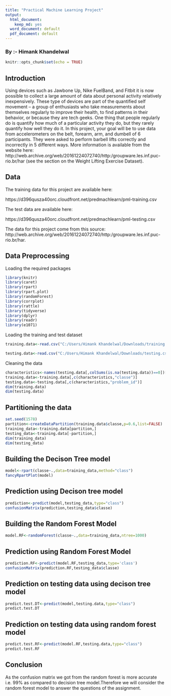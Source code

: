 ```yaml
---
title: "Practical Machine Learning Project"
output:
  html_document:
    keep_md: yes
  word_document: default
  pdf_document: default
---
```


### By :- Himank Khandelwal

```r
knitr::opts_chunk$set(echo = TRUE)
```

## Introduction 
Using devices such as Jawbone Up, Nike FuelBand, and Fitbit it is now possible to collect a large amount of data about personal activity relatively inexpensively. These type of devices are part of the quantified self movement – a group of enthusiasts who take measurements about themselves regularly to improve their health, to find patterns in their behavior, or because they are tech geeks. One thing that people regularly do is quantify how much of a particular activity they do, but they rarely quantify how well they do it. In this project, your goal will be to use data from accelerometers on the belt, forearm, arm, and dumbell of 6 participants. They were asked to perform barbell lifts correctly and incorrectly in 5 different ways. More information is available from the website here: http://web.archive.org/web/20161224072740/http:/groupware.les.inf.puc-rio.br/har (see the section on the Weight Lifting Exercise Dataset).

## Data

The training data for this project are available here:

https://d396qusza40orc.cloudfront.net/predmachlearn/pml-training.csv

The test data are available here:

https://d396qusza40orc.cloudfront.net/predmachlearn/pml-testing.csv

The data for this project come from this source: http://web.archive.org/web/20161224072740/http:/groupware.les.inf.puc-rio.br/har.

## Data Preprocessing 
Loading the required packages
```r
library(knitr)
library(caret)
library(rpart)
library(rpart.plot)
library(randomForest)
library(corrplot)
library(rattle)
library(tidyverse)
library(dplyr)
library(readr)
library(e1071)
```

Loading the training and test dataset
```r
training.data<-read.csv("C:/Users/Himank Khandelwal/Downloads/training.csv", na.strings=c("NA","#DIV/0!",""))

testing.data<-read.csv("C:/Users/Himank Khandelwal/Downloads/testing.csv", na.strings=c("NA","#DIV/0!",""))
```

Cleaning the data
```r
characteristics<-names(testing.data[,colSums(is.na(testing.data))==0])[8:59]
training.data<-training.data[,c(characteristics,"classe")]
testing.data<-testing.data[,c(characteristics,"problem_id")]
dim(training.data)
dim(testing.data)
```


## Partitioning the data
```r
set.seed(1578)
partition<-createDataPartition(training.data$classe,p=0.6,list=FALSE)
training_data<-training.data[partition,]
testing_data<-training.data[-partition,]
dim(training_data)
dim(testing_data)
```

## Building the Decison Tree model
```r
model<-rpart(classe~.,data=training_data,method="class")
fancyRpartPlot(model)
```

## Prediction using Decison tree model
```r
prediction<-predict(model,testing_data,type="class")
confusionMatrix(prediction,testing_data$classe)
```

## Building the Random Forest Model
```r
model.RF<-randomForest(classe~.,data=training_data,ntree=1000)
```

## Prediction using Random Forest Model
```r
prediction.RF<-predict(model.RF,testing_data,type='class')
confusionMatrix(prediction.RF,testing_data$classe)
```

## Prediction on testing data using decison tree model
```r
predict.test.DT<-predict(model,testing.data,type="class")
predict.test.DT
```

## Prediction on testing data using random forest model
```r
predict.test.RF<-predict(model.RF,testing.data,type="class")
predict.test.RF
```

## Conclusion 
As the confusion matrix we got from the random forest is more accurate i.e. 99% as compared to decision tree model.Therefore we will consider the random forest model to answer the questions of the assignment.